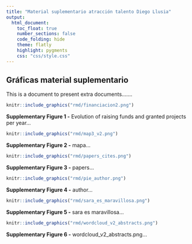 ```yaml
---
title: "Material suplementario atracción talento Diego Llusia"
output: 
  html_document:
    toc_float: true
    number_sections: false
    code_folding: hide
    theme: flatly
    highlight: pygments
    css: "css/style.css"
---
```


## Gráficas material suplementario

This is a document to present extra documents.......

```r
knitr::include_graphics("rmd/financiacion2.png")
```

<div id="fig-caption">
  <b>Supplementary Figure 1 -</b> Evolution of raising funds and granted projects per year...
</div>

```r
knitr::include_graphics("rmd/map3_v2.png")
```
<div id="fig-caption">
  <b>Supplementary Figure 2 -</b> mapa...
</div>

```r
knitr::include_graphics("rmd/papers_cites.png")
```
<div id="fig-caption">
  <b>Supplementary Figure 3 -</b> papers...
</div>

```r
knitr::include_graphics("rmd/pie_author.png")
```
<div id="fig-caption">
  <b>Supplementary Figure 4 -</b> author...
</div>

```r
knitr::include_graphics("rmd/sara_es_maravillosa.png")
```
<div id="fig-caption">
  <b>Supplementary Figure 5 -</b> sara es maravillosa...
</div>

```r
knitr::include_graphics("rmd/wordcloud_v2_abstracts.png")
```
<div id="fig-caption">
  <b>Supplementary Figure 6 -</b> wordcloud_v2_abstracts.png...
</div>